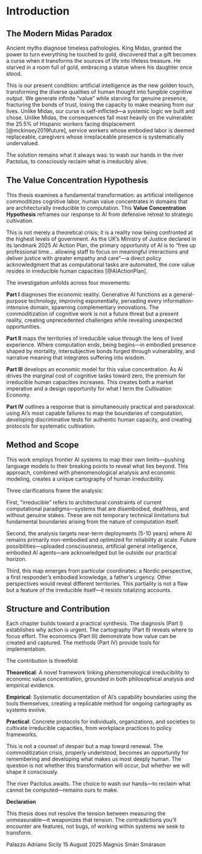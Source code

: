# Introduction {.unnumbered}

## The Modern Midas Paradox

Ancient myths diagnose timeless pathologies. King Midas, granted the power to turn everything he touched to gold, discovered that a gift becomes a curse when it transforms the sources of life into lifeless treasure. He starved in a room full of gold, embracing a statue where his daughter once stood.

This is our present condition: artificial intelligence as the new golden touch, transforming the diverse qualities of human thought into fungible cognitive output. We generate infinite "value" while starving for genuine presence, fracturing the bonds of trust, losing the capacity to make meaning from our lives. Unlike Midas, our curse is self-inflicted—a systemic logic we built and chose. Unlike Midas, the consequences fall most heavily on the vulnerable: the 25.5% of Hispanic workers facing displacement [@mckinsey2019future], service workers whose embodied labor is deemed replaceable, caregivers whose irreplaceable presence is systematically undervalued.

The solution remains what it always was: to wash our hands in the river Pactolus, to consciously reclaim what is irreducibly alive.

## The Value Concentration Hypothesis

This thesis examines a fundamental transformation: as artificial intelligence commoditizes cognitive labor, human value concentrates in domains that are architecturally irreducible to computation. This **Value Concentration Hypothesis** reframes our response to AI from defensive retreat to strategic cultivation.

This is not merely a theoretical crisis; it is a reality now being confronted at the highest levels of government. As the UK's Ministry of Justice declared in its landmark 2025 AI Action Plan, the primary opportunity of AI is to "free up professional time... allowing staff to focus on meaningful interactions and deliver justice with greater empathy and care"—a direct policy acknowledgment that as computational tasks are automated, the core value resides in irreducible human capacities [@AIActionPlan].

The investigation unfolds across four movements:

**Part I** diagnoses the economic reality. Generative AI functions as a general-purpose technology, improving exponentially, pervading every information-intensive domain, spawning complementary innovations. The commoditization of cognitive work is not a future threat but a present reality, creating unprecedented challenges while revealing unexpected opportunities.

**Part II** maps the territories of irreducible value through the lens of lived experience. Where computation ends, being begins—in embodied presence shaped by mortality, intersubjective bonds forged through vulnerability, and narrative meaning that integrates suffering into wisdom.

**Part III** develops an economic model for this value concentration. As AI drives the marginal cost of cognitive tasks toward zero, the premium for irreducible human capacities increases. This creates both a market imperative and a design opportunity for what I term the Cultivation Economy.

**Part IV** outlines a response that is simultaneously practical and paradoxical: using AI's most capable failures to map the boundaries of computation, developing discriminative tests for authentic human capacity, and creating protocols for systematic cultivation.

## Method and Scope

This work employs frontier AI systems to map their own limits—pushing language models to their breaking points to reveal what lies beyond. This approach, combined with phenomenological analysis and economic modeling, creates a unique cartography of human irreducibility.

Three clarifications frame the analysis:

First, "irreducible" refers to architectural constraints of current computational paradigms—systems that are disembodied, deathless, and without genuine stakes. These are not temporary technical limitations but fundamental boundaries arising from the nature of computation itself.

Second, the analysis targets near-term deployments (5-10 years) where AI remains primarily non-embodied and optimized for reliability at scale. Future possibilities—uploaded consciousness, artificial general intelligence, embodied AI agents—are acknowledged but lie outside our practical horizon.

Third, this map emerges from particular coordinates: a Nordic perspective, a first responder's embodied knowledge, a father's urgency. Other perspectives would reveal different territories. This partiality is not a flaw but a feature of the irreducible itself—it resists totalizing accounts.

## Structure and Contribution

Each chapter builds toward a practical synthesis. The diagnosis (Part I) establishes why action is urgent. The cartography (Part II) reveals where to focus effort. The economics (Part III) demonstrate how value can be created and captured. The methods (Part IV) provide tools for implementation.

The contribution is threefold:

**Theoretical**: A novel framework linking phenomenological irreducibility to economic value concentration, grounded in both philosophical analysis and empirical evidence.

**Empirical**: Systematic documentation of AI's capability boundaries using the tools themselves, creating a replicable method for ongoing cartography as systems evolve.

**Practical**: Concrete protocols for individuals, organizations, and societies to cultivate irreducible capacities, from workplace practices to policy frameworks.

This is not a counsel of despair but a map toward renewal. The commoditization crisis, properly understood, becomes an opportunity for remembering and developing what makes us most deeply human. The question is not whether this transformation will occur, but whether we will shape it consciously.

The river Pactolus awaits. The choice to wash our hands—to reclaim what cannot be computed—remains ours to make.

**Declaration**

This thesis does not resolve the tension between measuring the unmeasurable—it weaponizes that tension. The contradictions you'll encounter are features, not bugs, of working within systems we seek to transform.

Palazzo Adriano
Sicily
15 August 2025
Magnús Smári Smárason